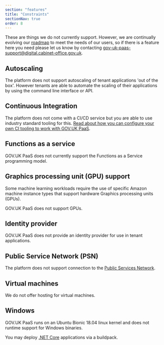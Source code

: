 ```yaml
---
section: "features"
title: "Constraints"
sectionNav: true
order: 8
---
```


These are things we do not currently support. However, we are continually evolving our [roadmap](/roadmap) to meet the needs of our users, so if there is a feature here you need please let us know by contacting [gov-uk-paas-support@digital.cabinet-office.gov.uk](mailto:gov-uk-paas-support@digital.cabinet-office.gov.uk).

## Autoscaling

The platform does not support autoscaling of tenant applications 'out of the box'. However tenants are able to automate the scaling of their applications by using the command line interface or API.

## Continuous Integration

The platform does not come with a CI/CD service but you are able to use industry standard tooling for this. [Read about how you can configure your own CI tooling to work with GOV.UK PaaS](https://docs.cloud.service.gov.uk/using_ci.html#configuring-a-continuous-integration-ci-tool).

## Functions as a service

GOV.UK PaaS does not currently support the Functions as a Service programming model.

## Graphics processing unit (GPU) support

Some machine learning workloads require the use of specific Amazon machine instance types that support hardware Graphics processing units (GPUs).

GOV.UK PaaS does not support GPUs.

## Identity provider

GOV.UK PaaS does not provide an identity provider for use in tenant applications.

## Public Service Network (PSN)

The platform does not support connection to the [Public Services Network](https://www.gov.uk/government/groups/public-services-network).

## Virtual machines

We do not offer hosting for virtual machines.

## Windows

GOV.UK PaaS runs on an Ubuntu Bionic 18.04 linux kernel and does not runtime support for Windows binaries.

You may deploy [.NET Core](https://docs.cloudfoundry.org/buildpacks/dotnet-core/index.html) applications via a buildpack.